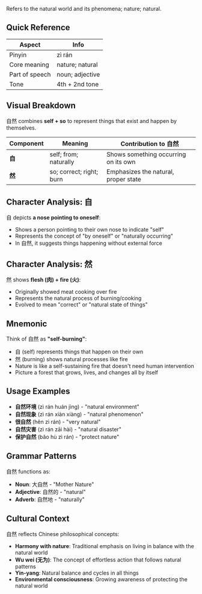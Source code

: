 Refers to the natural world and its phenomena; nature; natural.

## Quick Reference

| Aspect         | Info            |
| -------------- | --------------- |
| Pinyin         | zì rán          |
| Core meaning   | nature; natural |
| Part of speech | noun; adjective |
| Tone           | 4th + 2nd tone  |

## Visual Breakdown

自然 combines **self + so** to represent things that exist and happen by themselves.

| Component | Meaning                  | Contribution to 自然                 |
| --------- | ------------------------ | ------------------------------------ |
| **自**    | self; from; naturally    | Shows something occurring on its own |
| **然**    | so; correct; right; burn | Emphasizes the natural, proper state |

## Character Analysis: 自

自 depicts **a nose pointing to oneself**:

- Shows a person pointing to their own nose to indicate "self"
- Represents the concept of "by oneself" or "naturally occurring"
- In 自然, it suggests things happening without external force

## Character Analysis: 然

然 shows **flesh (肉) + fire (火)**:

- Originally showed meat cooking over fire
- Represents the natural process of burning/cooking
- Evolved to mean "correct" or "natural state of things"

## Mnemonic

Think of 自然 as **"self-burning"**:

- 自 (self) represents things that happen on their own
- 然 (burning) shows natural processes like fire
- Nature is like a self-sustaining fire that doesn't need human intervention
- Picture a forest that grows, lives, and changes all by itself

## Usage Examples

- **自然环境** (zì rán huán jìng) - "natural environment"
- **自然现象** (zì rán xiàn xiàng) - "natural phenomenon"
- **很自然** (hěn zì rán) - "very natural"
- **自然灾害** (zì rán zāi hài) - "natural disaster"
- **保护自然** (bǎo hù zì rán) - "protect nature"

## Grammar Patterns

自然 functions as:

- **Noun**: 大自然 - "Mother Nature"
- **Adjective**: 自然的 - "natural"
- **Adverb**: 自然地 - "naturally"

## Cultural Context

自然 reflects Chinese philosophical concepts:

- **Harmony with nature**: Traditional emphasis on living in balance with the natural world
- **Wu wei (无为)**: The concept of effortless action that follows natural patterns
- **Yin-yang**: Natural balance and cycles in all things
- **Environmental consciousness**: Growing awareness of protecting the natural world
